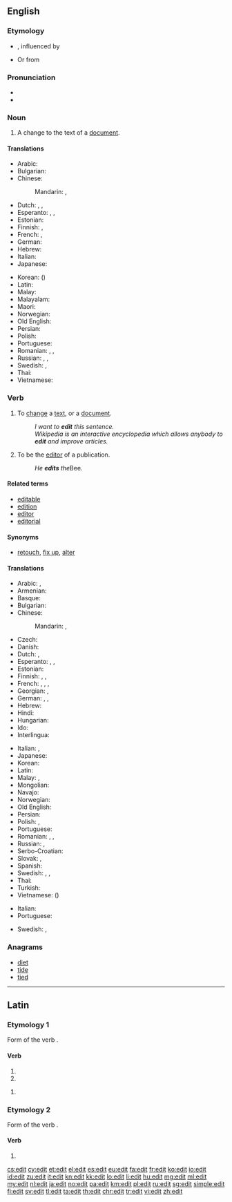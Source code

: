 {{also|édit|Edit}}
==English==
{{wikipedia|dab=edit}}

===Etymology===
*{{back-form|editor|nodot=8|lang=en}}, influenced by {{etyl|fr|en}} {{term|éditer||edit, publish|lang=fr}}
*Or from {{etyl|la|en}} {{term|editus|lang=la}}

===Pronunciation===
* {{IPA|/ˈɛdɪt/|lang=en}}
* {{rhymes|ɛdɪt|lang=en}}

===Noun===
{{en-noun}}

# A change to the text of a [[document]].

====Translations====
{{trans-top|a change to the text of a document}}
* Arabic: {{t|ar|تحرير|m|tr=taḥrīr}}
* Bulgarian: {{t+|bg|редакция|f}}
* Chinese:
*: Mandarin: {{t+|cmn|編輯}}, {{t+|cmn|编辑|tr=biānjí}}
* Dutch: {{t+|nl|wijziging|f}}, {{t+|nl|aanpassing|f}}, {{t+|nl|bewerking|f}}
* Esperanto: {{t|eo|ŝanĝo}}, {{t|eo|modifo}}, {{t|eo|adapto}}
* Estonian: {{t|et|parandus}}
* Finnish: {{t+|fi|muokkaus}}, {{t+|fi|muutos}}
* French: {{t+|fr|modification|f}}, {{t+|fr|correction|f}}
* German: {{t+|de|Bearbeitung|f}}
* Hebrew: {{t|he|עריכה|f|tr=arikhá}}
* Italian: {{t+|it|modifica}}
* Japanese: {{t+|ja|編集|tr=へんしゅう, henshū}}
{{trans-mid}}
* Korean: {{t+|ko|편집|tr=pyeonjip}} ({{t+|ko|編輯}})
* Latin: {{t|la|correctio|corrēctiō}}
* Malay: {{t|ms|suntingan}}
* Malayalam: {{t+|ml|സംശോധനം|tr=samśodhanaṁ}}
* Maori: {{t|mi|ētita}}
* Norwegian: {{t+|no|redigere}}
* Old English: {{t|ang|adihtan}}
* Persian: {{t+|fa|ویرایش|tr=virâyeš}}
* Polish: {{t|pl|edycja|f}}
* Portuguese: {{t+|pt|edição|f}}
* Romanian: {{t+|ro|modificare|f}}, {{t+|ro|corectare|f}}, {{t+|ro|redactare|f}}
* Russian: {{t+|ru|редакция|f}}, {{t+|ru|редактирование|n}}, {{t+|ru|правка|f}}
* Swedish: {{t+|sv|ändra}}, {{t+|sv|redigera}}
* Thai: {{t|th|การแก้ไข|tr=kār kæ̂k̄hị}}
* Vietnamese: {{t+|vi|biên tập|alt=sự biên tập}}
{{trans-bottom}}

===Verb===
{{en-verb}}

# To [[change]] a [[text]], or a [[document]].
#: ''I want to '''edit''' this sentence.''
#: ''Wikipedia is an interactive encyclopedia which allows anybody to '''edit''' and improve articles.''
# {{context|transitive|lang=en}} To be the [[editor]] of a publication.
#: ''He '''edits''' the ''Bee.

====Related terms====
* [[editable]]
* [[edition]]
* [[editor]]
* [[editorial]]

====Synonyms====
* [[retouch]], [[fix up]], [[alter]]

====Translations====
{{trans-top|to change a text, or a document}}
* Arabic: {{t|ar|حرّر|tr=ḥárrara}}, {{t+|ar|عدّل|tr=ʿáddala}}
* Armenian: {{t|hy|խմբագրել}}
* Basque: {{t|eu|argitaratu}}
* Bulgarian: {{t+|bg|редактирам}}
* Chinese:
*: Mandarin: {{t+|cmn|編輯}}, {{t+|cmn|编辑|tr=biānjí}}
* Czech: {{t|cs|editovat}}
* Danish: {{t+|da|redigere}}
* Dutch: {{t+|nl|bewerken}}, {{t+|nl|wijzigen}}
* Esperanto: {{t|eo|ŝanĝi}}, {{t|eo|modifi}}, {{t+|eo|adapti}}
* Estonian: {{t|et|toimetama}}
* Finnish: {{t+|fi|muokata}}, {{t+|fi|muuttaa}}, {{t|fi|editoida}}
* French: {{t+|fr|modifier}}, {{t+|fr|corriger}}, {{t+|fr|rediger}}, {{t+|fr|éditer}}
* Georgian: {{t|ka|რედაქციის გაკეტება}}, {{t|ka|რედაქტირება}}
* German: {{t+|de|bearbeiten}}, {{t+|de|redigieren}}, {{t+|de|editieren}}
* Hebrew: {{t+|he|ערך|tr=arákh}}
* Hindi: {{t|hi|संपादन करना|tr=sampādan karnā}}
* Hungarian: {{t+|hu|szerkeszt}}
* Ido: {{t+|io|redaktar}}
* Interlingua: {{t|ia|editar}}
{{trans-mid}}
* Italian: {{t+|it|redigere}}, {{t+|it|elaborare}}
* Japanese: {{t|ja|編集する|tr=へんしゅうする, henshū-suru}}
* Korean: {{t+|ko|편집|alt=편집하다}}
* Latin: {{t|la|corrigō}}
* Malay: {{t|ms|menyunting}}, {{t|ms|mengedit}}
* Mongolian: {{t|mn|редакторлах}}
* Navajo: {{t|nv|łahgo áshłééh}}
* Norwegian: {{t+|no|redigere}}
* Old English: {{t-needed|ang}}
* Persian: {{t|fa|ویرایش کردن|tr=virâyeš kardan}}
* Polish: {{t+|pl|edytować}}, {{t|pl|redagować}}
* Portuguese: {{t+|pt|editar}}
* Romanian: {{t+|ro|edita}}, {{t+|ro|modifica}}, {{t+|ro|schimba}}
* Russian: {{t+|ru|редактировать|impf}}, {{t+|ru|изменять|impf}}
* Serbo-Croatian: {{t+|sh|urediti}}
* Slovak: {{t|sk|zmeniť}}, {{t|sk|editovať}}
* Spanish: {{t+|es|editar}}
* Swedish: {{t+|sv|redigera}}, {{t+|sv|bearbeta}}, {{t+|sv|ändra}}
* Thai: {{t+|th|แก้ไข|tr=kæ̂k̄hị}}
* Turkish: <!-- ''lit.'' to change --> {{t+|tr|değiştirmek}}
* Vietnamese: {{t+|vi|biên tập}} ({{t|vi|編輯}})
{{trans-bottom}}

{{trans-top|be editor of a publication}}
* Italian: {{t+|it|pubblicare}}
* Portuguese: {{t+|pt|editar}}
{{trans-mid}}
* Swedish: {{t+|sv|författare|c}}, {{t+|sv|journalist|c}}
{{trans-bottom}}

===Anagrams===
* [[diet]]
* [[tide]]
* [[tied]]

----

==Latin==

===Etymology 1===
Form of the verb {{term|edō||I eat|lang=la}}.

====Verb====
{{la-verb-form|edit}}

# {{conjugation of|edō||3|s|pres|act|ind|lang=la}}
# {{conjugation of|edō||3|s|pres|act|sub|lang=la}}

{{la-verb-form|ēdit}}

# {{conjugation of|edō||3|s|perf|act|ind|lang=la}}

===Etymology 2===
Form of the verb {{term|ēdō||I dispatch|lang=la}}.

====Verb====
{{la-verb-form|ēdit}}

# {{conjugation of|ēdō||3|s|pres|act|ind|lang=la}}

[[cs:edit]]
[[cy:edit]]
[[et:edit]]
[[el:edit]]
[[es:edit]]
[[eu:edit]]
[[fa:edit]]
[[fr:edit]]
[[ko:edit]]
[[io:edit]]
[[id:edit]]
[[zu:edit]]
[[it:edit]]
[[kn:edit]]
[[kk:edit]]
[[lo:edit]]
[[li:edit]]
[[hu:edit]]
[[mg:edit]]
[[ml:edit]]
[[my:edit]]
[[nl:edit]]
[[ja:edit]]
[[no:edit]]
[[pa:edit]]
[[km:edit]]
[[pl:edit]]
[[ru:edit]]
[[sg:edit]]
[[simple:edit]]
[[fi:edit]]
[[sv:edit]]
[[tl:edit]]
[[ta:edit]]
[[th:edit]]
[[chr:edit]]
[[tr:edit]]
[[vi:edit]]
[[zh:edit]]